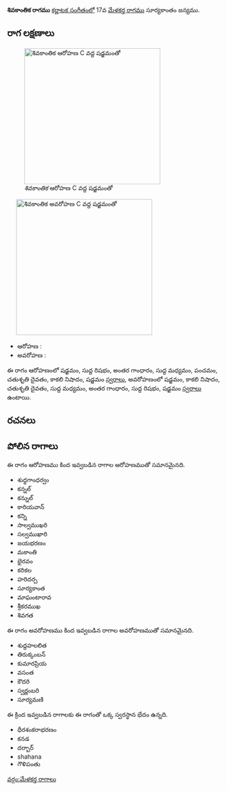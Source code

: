 {{Infobox ragam
	| name          	= శివకాంతిక
	| synonym	    	= 
	| mela          	= 
	| chakra        	= 
	| janaka        	= 
	| type          	= సంపూర్ణ-షడవ
	| arohanam      	= {{svaraC|S|R1|G3|M1|P|D2|N3|S'}} 
	| avarohanam    	= {{svaraC|S'|N3|D2|M1|G3|R1|S}}
	| jeeva         	=
	| chhaya        	=
	| nyasa         	=
	| vishesha      	= 
	| equivalent  		= 
}}
{{కర్ణాటక సంగీత రాగాలు}}
'''శివకాంతిక రాగము''' [[కర్ణాటక సంగీతం]]లో 17వ [[మేళకర్త రాగము]] సూర్యకాంతం జన్యము. 


==రాగ లక్షణాలు==
[[Image:shivakanthika_ar_kb2wiki.png|thumb|right|316px|''శివకాంతిక'' ఆరోహణ C వద్ద షడ్జమంతో]]
	[[Image:shivakanthika_av_kb2wiki.png|thumb|right|316px|''శివకాంతిక'' అవరోహణ C వద్ద షడ్జమంతో]]

* ఆరోహణ : {{svaraC|S|R1|G3|M1|P|D2|N3|S'}} 
* అవరోహణ : {{svaraC|S'|N3|D2|M1|G3|R1|S}}

ఈ రాగం ఆరోహణంలో షడ్జమం, సుద్ద  రిషభం, అంతర గాంధారం, సుద్ద మధ్యమం, పంచమం, చతుశృతి దైవతం, కాకలి  నిషాదం, షడ్జమం [[స్వరాలు]], అవరోహణంలో షడ్జమం, కాకలి  నిషాదం, చతుశృతి దైవతం, సుద్ద మధ్యమం, అంతర గాంధారం, సుద్ద  రిషభం, షడ్జమం [[స్వరాలు]] ఉంటాయి.

==రచనలు==



==పోలిన రాగాలు==
ఈ రాగం ఆరోహణము కింద ఇవ్వబడిన రాగాల ఆరోహణముతో సమానమైనది.
* శుధ్ధగాంధర్వం
* కన్నల్
* కన్నుల్
* కారియవాన్
* కన్ని
* సాల్వముఖరి
* సల్వముఖారి
* జయభరణం
* మకాంతి
* భైరవం
* కరికల
*  హరిదర్ప
* సూర్యకాంత
* మాఘంటారావ
* శ్రీకరముఖ
* శివగత

ఈ రాగం అవరోహణము కింద ఇవ్వబడిన రాగాల అవరోహణముతో సమానమైనది.
* శుద్దహలలిత
* తిరుక్కంబన్
* కుమారప్రియ
* వసంత
* కౌదరి
* స్వర్ణంబరి
* సూర్యమణి

ఈ క్రింద ఇవ్వబడిన రాగాలకు ఈ రాగంతో ఒక్క స్వరస్థాన భేదం ఉన్నది.
* ధీరశంకరాభరణం
* కనడ
* దర్బార్
* shahana
* గౌళిపంతు



[[వర్గం:మేళకర్త రాగాలు]]
